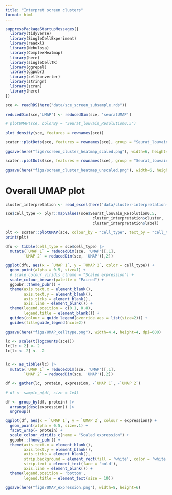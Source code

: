 ```yaml
---
title: "Interpret screen clusters"
format: html
---
```


```r
suppressPackageStartupMessages({
  library(tidyverse)
  library(SingleCellExperiment)
  library(readxl)
  library(Nebulosa)
  library(ComplexHeatmap)
  library(here)
  library(singleCellTK)
  library(ggrepel)
  library(ggpubr)
  library(zellkonverter)
  library(stringr)
  library(scran)
  library(here)
})
```

```r
sce <- readRDS(here("data/sce_screen_subsample.rds"))
```

```r
reducedDim(sce,'UMAP') <- reducedDim(sce, 'seuratUMAP')
```



```r
# plotUMAP(sce, colorBy = "Seurat_louvain_Resolution0.5")
```

```r

plot_density(sce, features = rownames(sce))
```


```r
scater::plotDots(sce, features = rownames(sce), group = "Seurat_louvain_Resolution0.5", center=TRUE, scale=TRUE)
```
```r
ggsave(here("figs/screen_cluster_heatmap_scaled.png"), width=6, height=5)
```


```r
scater::plotDots(sce, features = rownames(sce), group = "Seurat_louvain_Resolution0.5", zlim = c(2, 5))
```
```r
ggsave(here("figs/screen_cluster_heatmap_unscaled.png"), width=6, height=5)
```

# Overall UMAP plot

```r
cluster_interpretation <- read_excel(here("data/cluster-interpretation-nov23.xlsx"))

```

```r
sce$cell_type <- plyr::mapvalues(sce$Seurat_louvain_Resolution0.5,
                                      cluster_interpretation$cluster,
                                      cluster_interpretation$label)
```

```r
plt <- scater::plotUMAP(sce, colour_by = "cell_type", text_by = "cell_type")
print(plt)
```

```r
dfu <- tibble(cell_type = sce$cell_type) |> 
  mutate(`UMAP 1` = reducedDim(sce, 'UMAP')[,1],
        `UMAP 2` = reducedDim(sce, 'UMAP')[,2])
```

```r
ggplot(dfu, aes(x = `UMAP 1`, y = `UMAP 2`, color = cell_type)) +
  geom_point(alpha = 0.5, size=1) +
  # scale_colour_viridis_c(name = "Scaled expression") +
  scale_colour_brewer(palette = "Paired") +
  ggpubr::theme_pubr() +
  theme(axis.text.x = element_blank(),
        axis.text.y = element_blank(),
        axis.ticks = element_blank(),
        axis.line = element_blank()) +
  theme(legend.position = c(0.1, 0.8),
        legend.title = element_blank()) + 
  guides(colour = guide_legend(override.aes = list(size=2))) +
  guides(fill=guide_legend(ncol=2))
```

```r
ggsave(here("figs/UMAP_celltype.png"), width=4.4, height=4, dpi=600)
```



```r
lc <- scale(t(logcounts(sce)))
lc[lc > 2] <- 2
lc[lc < -2] <- -2


lc <- as_tibble(lc) |> 
  mutate(`UMAP 1` = reducedDim(sce, 'UMAP')[,1],
        `UMAP 2` = reducedDim(sce, 'UMAP')[,2])

df <- gather(lc, protein, expression, -`UMAP 1`, -`UMAP 2`)

# df <- sample_n(df, size = 1e4)
```

```r
df <- group_by(df, protein) |> 
  arrange(desc(expression)) |> 
  ungroup()
```


```r
ggplot(df, aes(x = `UMAP 1`, y = `UMAP 2`, colour = expression)) +
  geom_point(alpha = 0.5, size=.1) +
  facet_wrap(~ protein) +
  scale_colour_viridis_c(name = "Scaled expression") +
  ggpubr::theme_pubr() +
  theme(axis.text.x = element_blank(),
        axis.text.y = element_blank(),
        axis.ticks = element_blank(),
        strip.background = element_rect(fill = 'white', color = 'white'),
        strip.text = element_text(face = 'bold'),
        axis.line = element_blank()) +
  theme(legend.position = 'bottom',
        legend.title = element_text(size = 10))
```

```r
ggsave(here("figs/UMAP_expression.png"), width=8, height=6)
```













